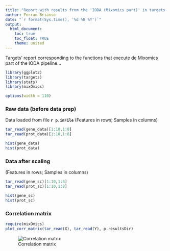 ```yaml
---
title: "Report with results from the 'IODA (Mixomics part)' in targets' mode (v.1)"
author: Ferran Brianso
date: "`r format(Sys.time(), '%d %B %Y')`"
output:
  html_document:
    toc: true
    toc_float: TRUE
    theme: united
---
```


Targets' report corresponding to the functions that execute de Mixomics part of the IODA pipeline...

```r
library(ggplot2)
library(targets)
library(stats)
library(mixOmics)

```

```r
options(width = 110)
```

### Raw data (before data prep) 

Data loaded from file **`r p.inFile`**
(Features in rows; Samples in columns)

```r
tar_read(gene_data)[1:10,1:8]
tar_read(prot_data)[1:10,1:8]
```

```r
hist(gene_data)
hist(prot_data)
```

### Data after scaling

(Features in rows; Samples in columns)

```r
tar_read(gene_sc)[1:10,1:8]
tar_read(prot_sc)[1:10,1:8]
```

```r
hist(gene_sc)
hist(prot_sc)
```

### Correlation matrix

```r
require(mixOmics)
plot_corr_matrix(tar_read(X), tar_read(Y), p.resultsDir)
```
![Correlation matrix](./results/mixomics/corrMatrix.png)

